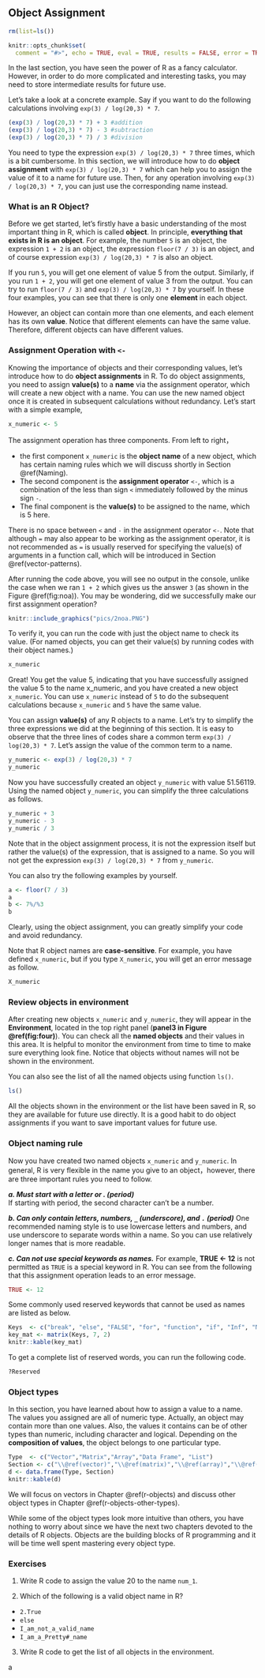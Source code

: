 
## Object Assignment {#Object-Assignment}

```r
rm(list=ls())
```

```r
knitr::opts_chunk$set(
  comment = "#>", echo = TRUE, eval = TRUE, results = FALSE, error = TRUE, fig.width = 6, warning = FALSE, collapse = TRUE)
```


In the last section, you have seen the power of R as a fancy calculator. However, in order to do more complicated and interesting tasks, you may need to store intermediate results for future use.  

Let's take a look at a concrete example. Say if you want to do the following calculations involving `exp(3) / log(20,3) * 7`.  

```r
(exp(3) / log(20,3) * 7) + 3 #addition
(exp(3) / log(20,3) * 7) - 3 #subtraction
(exp(3) / log(20,3) * 7) / 3 #division
```

You need to type the expression `exp(3) / log(20,3) * 7` three times, which is a bit cumbersome. In this section, we will introduce how to do **object assignment** with `exp(3) / log(20,3) * 7` which can help you to assign the value of it to a name for future use. Then, for any operation involving `exp(3) / log(20,3) * 7`, you can just use the corresponding name instead.  

### What is an R Object?

Before we get started, let's firstly have a basic understanding of the most important thing in R, which is called **object**. In principle, **everything that exists in R is an object**. For example, the number `5` is an object, the expression `1 + 2` is an object, the expression `floor(7 / 3)` is an object, and of course expression `exp(3) / log(20,3) * 7` is also an object.   

If you run `5`, you will get one element of value 5 from the output. Similarly, if you run `1 + 2`, you will get one element of value 3 from the output. You can try to run `floor(7 / 3)` and `exp(3) / log(20,3) * 7` by yourself.  In these four examples, you can see that there is only one **element** in each object.

However, an object can contain more than one elements, and each element has its own **value**. Notice that different elements can have the same value. Therefore, different objects can have different values. 



### Assignment Operation with `<-` {#assignment}

Knowing the importance of objects and their corresponding values, let's introduce how to do **object assignments** in R. To do object assignments, you need to assign **value(s)** to a **name** via the assignment operator, which will create a new object with a name. You can use the new named object once it is created in subsequent calculations without redundancy. Let's start with a simple example,

```r
x_numeric <- 5
```

The assignment operation has three components. From left to right，

- the first component `x_numeric` is the **object name** of a new object, which has certain naming rules which we will discuss shortly in Section \@ref(Naming). 
- The second component is the **assignment operator** `<-`, which is a combination of the less than sign `<` immediately followed by the minus sign `-`. 
- The final component is the **value(s)** to be assigned to the name, which is 5 here. 

::: {.infobox .caution data-latex="{caution}"}
There is no space between `<` and `-` in the assignment operator `<-`. Note that although `=` may also appear to be working as the assignment operator, it is not recommended as `=` is usually reserved for specifying the value(s) of arguments in a function call, which will be introduced in Section \@ref(vector-patterns).
:::

After running the code above, you will see no output in the console, unlike the case when we ran `1 + 2` which gives us the answer `3` (as shown in the Figure \@ref(fig:noa)). You may be wondering, did we successfully make our first assignment operation? 

```r
knitr::include_graphics("pics/2noa.PNG")
```

To verify it, you can run the code with just the object name to check its value. (For named objects, you can get their value(s) by running codes with their object names.)

```r
x_numeric
```

Great! You get the value 5, indicating that you have successfully assigned the value 5 to the name x_numeric, and you have created a new object `x_numeric`. You can use `x_numeric` instead of `5` to do the subsequent calculations because `x_numeric` and `5` have the same value. 

You can assign **value(s)** of any R objects to a name. Let's try to simplify the three expressions we did at the beginning of this section. It is easy to observe that the three lines of codes share a common term `exp(3) / log(20,3) * 7`. Let's assign the value of the common term to a name. 

```r
y_numeric <- exp(3) / log(20,3) * 7
y_numeric
```

Now you have successfully created an object `y_numeric` with value 51.56119. Using the named object `y_numeric`, you can simplify the three calculations as follows. 

```r
y_numeric + 3
y_numeric - 3
y_numeric / 3
```

::: {.infobox .caution data-latex="{caution}"}
Note that in the object assignment process, it is not the expression itself but rather the value(s) of the expression, that is assigned to a name. So you will not get the expression `exp(3) / log(20,3) * 7` from `y_numeric`. 
:::



You can also try the following examples by yourself.

```r
a <- floor(7 / 3) 
a
b <- 7%/%3
b
```

Clearly, using the object assignment, you can greatly simplify your code and avoid redundancy. 

Note that R object names are **case-sensitive**. For example, you have defined `x_numeric`, but if you type `X_numeric`, you will get an error message as follow. 

```r
X_numeric
```



### Review objects in environment

After creating new objects `x_numeric` and `y_numeric`, they will appear in the **Environment**, located in the top right panel (**panel3 in Figure \@ref(fig:four)**). You can check all the **named objects** and their values in this area. It is helpful to monitor the environment from time to time to make sure everything look fine. Notice that objects without names will not be shown in the environment.

You can also see the list of all the named objects using function `ls()`.

```r
ls()
```

All the objects shown in the environment or the list have been saved in R, so they are available for future use directly. It is a good habit to do object assignments if you want to save important values for future use.

### Object naming rule {#Naming}

Now you have created two named objects `x_numeric` and `y_numeric`. In general, R is very flexible in the name you give to an object，however, there are three important rules you need to follow.

***a. Must start with a letter or . (period)***     
If starting with period, the second character can't be a number.   

***b. Can only contain letters, numbers, `_` (underscore), and `.` (period)***
One recommended naming style is to use lowercase letters and numbers, and use underscore to separate words within a name. So you can use relatively longer names that is more readable.

***c. Can not use special keywords as names.***
For example, **TRUE <- 12** is not permitted as `TRUE` is a special keyword in R. You can see from the following that this assignment operation leads to an error message. 

```r
TRUE <- 12
```

Some commonly used reserved keywords that cannot be used as names are listed as below.


```r
Keys  <- c("break", "else", "FALSE", "for", "function", "if", "Inf", "NA", "NaN", "next", "repeat", "return", "TRUE", "while")
key_mat <- matrix(Keys, 7, 2)
knitr::kable(key_mat)
```

To get a complete list of reserved words, you can run the following code.
```r
?Reserved
```


### Object types

In this section, you have learned about how to assign a value to a name. The values you assigned are all of numeric type. Actually, an object may contain more than one values. Also, the values it contains can be of other types than numeric, including character and logical. Depending on the **composition of values**, the object belongs to one particular type. 



```r
Type  <- c("Vector","Matrix","Array","Data Frame", "List")
Section <- c("\\@ref(vector)","\\@ref(matrix)","\\@ref(array)","\\@ref(dataframe)","\\@ref(list)")
d <- data.frame(Type, Section)
knitr::kable(d)
```

We will focus on vectors in Chapter \@ref(r-objects) and discuss other object types in Chapter \@ref(r-objects-other-types).

While some of the object types look more intuitive than others, you have nothing to worry about since we have the next two chapters devoted to the details of R objects. Objects are the building blocks of R programming and it will be time well spent mastering every object type. 


### Exercises

1. Write R code to assign the value 20 to the name `num_1`.

2. Which of the following is a valid object name in R?

- `2.True`
- `else`
- `I_am_not_a_valid_name`
- `I_am_a_Pretty#_name`

3. Write R code to get the list of all objects in the environment.

a
